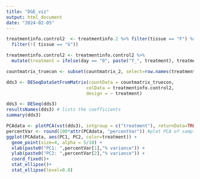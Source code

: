 ```yaml
---
title: "DGE_viz"
output: html_document
date: "2024-02-05"
---
```


```r
treatmentinfo.control2  <- treatmentinfo.2 %>% filter(tissue == "F") %>%
  filter(!( tissue == "G"))

treatmentinfo.control2 <- treatmentinfo.control2 %>%
  mutate(treatment = ifelse(day == "0", paste("T_", treatment), treatment))

countmatrix_truecon <- subset(countmatrix_2, select=row.names(treatmentinfo.control2))

dds3 <- DESeqDataSetFromMatrix(countData = countmatrix_truecon,
                              colData = treatmentinfo.control2,
                              design = ~ treatment)

dds3 <- DESeq(dds3)
resultsNames(dds3) # lists the coefficients
summary(dds3)

PCAdata <- plotPCA(vst(dds3), intgroup = c("treatment"), returnData=TRUE)
percentVar <- round(100*attr(PCAdata, "percentVar")) #plot PCA of samples with all data
ggplot(PCAdata, aes(PC1, PC2, color=treatment)) + 
  geom_point(size=4, alpha = 5/10) +
  xlab(paste0("PC1: ",percentVar[1],"% variance")) +
  ylab(paste0("PC2: ",percentVar[2],"% variance")) + 
  coord_fixed()+
  stat_ellipse()+
  stat_ellipse(level=0.8)

```

